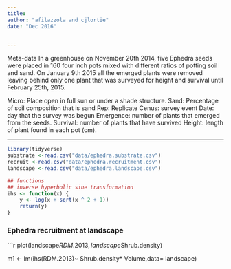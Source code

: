 ```yaml
---
title:
author: "afilazzola and cjlortie"
date: "Dec 2016"

    
---
```

    
Meta-data
In a greenhouse on November 20th 2014, five Ephedra seeds were placed in 160 four inch pots mixed with different ratios of potting soil and sand. On January 9th 2015 all the emerged plants were removed leaving behind only one plant that was surveyed for height and survival until February 25th, 2015. 

Micro:	Place open in full sun or under a shade structure.
Sand:	Percentage of soil composition that is sand
Rep:	Replicate
Cenus:	survey event
Date:	day that the survey was begun
Emergence:	number of plants that emerged from the seeds. 
Survival:	number of plants that have survived
Height: length of plant found in each pot (cm).

---
```r
library(tidyverse)
substrate <-read.csv("data/ephedra.substrate.csv")
recruit <-read.csv("data/ephedra.recruitment.csv")
landscape <-read.csv("data/ephedra.landscape.csv")

## functions
## inverse hyperbolic sine transformation 
ihs <- function(x) {
    y <- log(x + sqrt(x ^ 2 + 1))
    return(y)
}

```


### Ephedra recruitment at landscape
```r

plot(landscape$RDM.2013, landscape$Shrub.density)

m1 <- lm(ihs(RDM.2013)~ Shrub.density* Volume,data= landscape)
